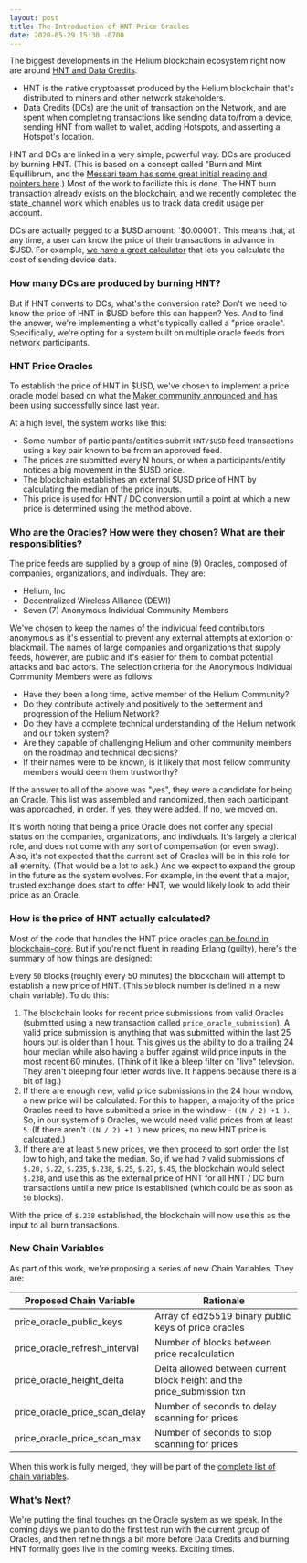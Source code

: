 ```yaml
---
layout: post
title: The Introduction of HNT Price Oracles
date: 2020-05-29 15:30 -0700
---
```


The biggest developments in the Helium blockchain ecosystem right now are around
[HNT and Data Credits](https://developer.helium.com/blockchain/tokens).

<!--truncate-->

- HNT is the native cryptoasset produced by the Helium blockchain that's distributed to miners and
  other network stakeholders.
- Data Credits (DCs) are the unit of transaction on the Network, and are spent when completing
  transactions like sending data to/from a device, sending HNT from wallet to wallet, adding
  Hotspots, and asserting a Hotspot's location.

HNT and DCs are linked in a very simple, powerful way: DCs are produced by burning HNT. (This is
based on a concept called "Burn and Mint Equillibrum, and the
[Messari team has some great initial reading and pointers here](https://messari.io/article/burn-and-mint-equilibrium).)
Most of the work to faciliate this is done. The HNT burn transaction already exists on the
blockchain, and we recently completed the state_channel work which enables us to track data credit
usage per account.

DCs are actually pegged to a $USD amount: `$0.00001`. This means that, at any time, a user can know
the price of their transactions in advance in $USD. For example,
[we have a great calculator](https://www.helium.com/business) that lets you calculate the cost of
sending device data.

### How many DCs are produced by burning HNT?

But if HNT converts to DCs, what's the conversion rate? Don't we need to know the price of HNT in
$USD before this can happen? Yes. And to find the answer, we're implementing a what's typically
called a "price oracle". Specifically, we're opting for a system built on multiple oracle feeds from
network participants.

### HNT Price Oracles

To establish the price of HNT in $USD, we've chosen to implement a price oracle model based on what
the
[Maker community announced and has been using successfully](https://blog.makerdao.com/introducing-oracles-v2-and-defi-feeds/)
since last year.

At a high level, the system works like this:

- Some number of participants/entities submit `HNT/$USD` feed transactions using a key pair known to
  be from an approved feed.
- The prices are submitted every N hours, or when a participants/entity notices a big movement in
  the $USD price.
- The blockchain establishes an external $USD price of HNT by calculating the median of the price
  inputs.
- This price is used for HNT / DC conversion until a point at which a new price is determined using
  the method above.

### Who are the Oracles? How were they chosen? What are their responsiblities?

The price feeds are supplied by a group of nine (9) Oracles, composed of companies, organizations,
and indivduals. They are:

- Helium, Inc
- Decentralized Wireless Alliance (DEWI)
- Seven (7) Anonymous Individual Community Members

We've chosen to keep the names of the individual feed contributors anonymous as it's essential to
prevent any external attempts at extortion or blackmail. The names of large companies and
organizations that supply feeds, however, are public and it's easier for them to combat potential
attacks and bad actors. The selection criteria for the Anonymous Individual Community Members were
as follows:

- Have they been a long time, active member of the Helium Community?
- Do they contribute actively and positively to the betterment and progression of the Helium
  Network?
- Do they have a complete technical understanding of the Helium network and our token system?
- Are they capable of challenging Helium and other community members on the roadmap and technical
  decisions?
- If their names were to be known, is it likely that most fellow community members would deem them
  trustworthy?

If the answer to all of the above was "yes", they were a candidate for being an Oracle. This list
was assembled and randomized, then each participant was approached, in order. If yes, they were
added. If no, we moved on.

It's worth noting that being a price Oracle does not confer any special status on the companies,
organizations, and indivduals. It's largely a clerical role, and does not come with any sort of
compensation (or even swag). Also, it's not expected that the current set of Oracles will be in this
role for all eternity. (That would be a lot to ask.) And we expect to expand the group in the future
as the system evolves. For example, in the event that a major, trusted exchange does start to offer
HNT, we would likely look to add their price as an Oracle.

### How is the price of HNT actually calculated?

Most of the code that handles the HNT price oracles
[can be found in blockchain-core](https://github.com/helium/blockchain-core/pull/448). But if you're
not fluent in reading Erlang (guilty), here's the summary of how things are designed:

Every `50` blocks (roughly every 50 minutes) the blockchain will attempt to establish a new price of
HNT. (This `50` block number is defined in a new chain variable). To do this:

1. The blockchain looks for recent price submissions from valid Oracles (submitted using a new
   transaction called `price_oracle_submission`). A valid price submission is anything that was
   submitted within the last 25 hours but is older than 1 hour. This gives us the ability to do a
   trailing 24 hour median while also having a buffer against wild price inputs in the most recent
   60 minutes. (Think of it like a bleep filter on "live" televsion. They aren't bleeping four
   letter words live. It happens because there is a bit of lag.)
2. If there are enough new, valid price submissions in the 24 hour window, a new price will be
   calculated. For this to happen, a majority of the price Oracles need to have submitted a price in
   the window - `((N / 2) +1 )`. So, in our system of `9` Oracles, we would need valid prices from
   at least `5`. (If there aren't `((N / 2) +1 )` new prices, no new HNT price is calcuated.)
3. If there are at least `5` new prices, we then proceed to sort order the list low to high, and
   take the median. So, if we had `7` valid submissions of `$.20,` `$.22`, `$.235`, `$.238`, `$.25`,
   `$.27`, `$.45`, the blockchain would select `$.238`, and use this as the external price of HNT
   for all HNT / DC burn transactions until a new price is established (which could be as soon as
   `50` blocks).

With the price of `$.238` established, the blockchain will now use this as the input to all burn
transactions.

### New Chain Variables

As part of this work, we're proposing a series of new Chain Variables. They are:

| Proposed Chain Variable       | Rationale                                                               |
| ----------------------------- | ----------------------------------------------------------------------- |
| price_oracle_public_keys      | Array of ed25519 binary public keys of price oracles                    |
| price_oracle_refresh_interval | Number of blocks between price recalculation                            |
| price_oracle_height_delta     | Delta allowed between current block height and the price_submission txn |
| price_oracle_price_scan_delay | Number of seconds to delay scanning for prices                          |
| price_oracle_price_scan_max   | Number of seconds to stop scanning for prices                           |

When this work is fully merged, they will be part of the
[complete list of chain variables](https://github.com/helium/blockchain-core/blob/master/include/blockchain_vars.hrl).

### What's Next?

We're putting the final touches on the Oracle system as we speak. In the coming days we plan to do
the first test run with the current group of Oracles, and then refine things a bit more before Data
Credits and burning HNT formally goes live in the coming weeks. Exciting times.
